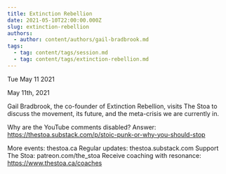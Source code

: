 ```yaml
---
title: Extinction Rebellion
date: 2021-05-10T22:00:00.000Z
slug: extinction-rebellion
authors:
  - author: content/authors/gail-bradbrook.md
tags:
  - tag: content/tags/session.md
  - tag: content/tags/extinction-rebellion.md
---
```






Tue May 11 2021

May 11th, 2021

Gail Bradbrook, the co-founder of Extinction Rebellion, visits The Stoa to discuss the movement, its future, and the meta-crisis we are currently in.

Why are the YouTube comments disabled? Answer: https://thestoa.substack.com/p/stoic-punk-or-why-you-should-stop

More events: thestoa.ca
Regular updates: thestoa.substack.com
Support The Stoa: patreon.com/the_stoa
Receive coaching with resonance: https://www.thestoa.ca/coaches


